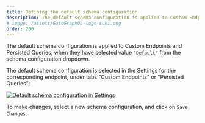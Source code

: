 ```yaml
---
title: Defining the default schema configuration
description: The default schema configuration is applied to Custom Endpoints and Persisted Queries, and selected via the Settings.
# image: /assets/GatoGraphQL-logo-suki.png
order: 200
---
```


The default schema configuration is applied to Custom Endpoints and Persisted Queries, when they have selected value `"Default"` from the schema configuration dropdown.

The default schema configuration is selected in the Settings for the corresponding endpoint, under tabs "Custom Endpoints" or "Persisted Queries":

<div class="img-width-1024" markdown="1">

<a href="/assets/guides/upstream/settings-default-schema-configuration-for-custom-endpoints.png" target="_blank">![Default schema configuration in Settings](/assets/guides/upstream/settings-default-schema-configuration-for-custom-endpoints.png "Default schema configuration in Settings")</a>

</div>

To make changes, select a new schema configuration, and click on `Save Changes`.
